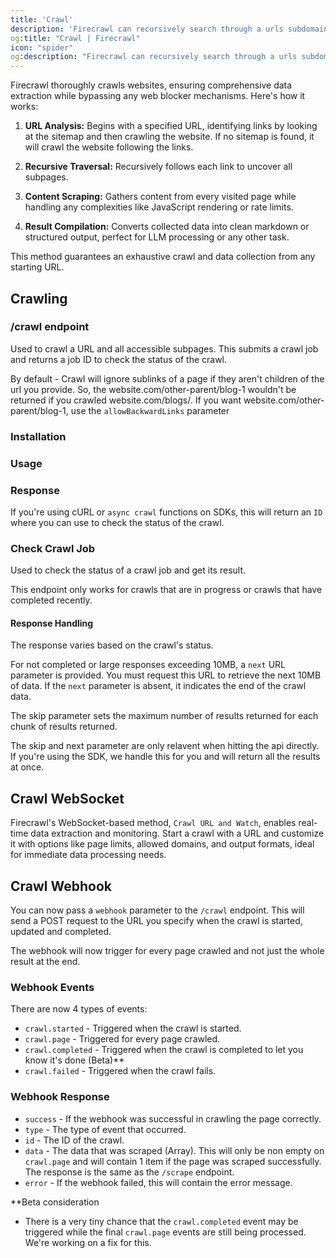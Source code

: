 ```yaml
---
title: 'Crawl'
description: 'Firecrawl can recursively search through a urls subdomains, and gather the content'
og:title: "Crawl | Firecrawl"
icon: "spider"
og:description: "Firecrawl can recursively search through a urls subdomains, and gather the content"
---
```



Firecrawl thoroughly crawls websites, ensuring comprehensive data extraction while bypassing any web blocker mechanisms. Here's how it works:

1. **URL Analysis:**
   Begins with a specified URL, identifying links by looking at the sitemap and then crawling the website. If no sitemap is found, it will crawl the website following the links.

2. **Recursive Traversal:**
   Recursively follows each link to uncover all subpages.

3. **Content Scraping:**
   Gathers content from every visited page while handling any complexities like JavaScript rendering or rate limits.

4. **Result Compilation:**
   Converts collected data into clean markdown or structured output, perfect for LLM processing or any other task.

This method guarantees an exhaustive crawl and data collection from any starting URL.


## Crawling


### /crawl endpoint

Used to crawl a URL and all accessible subpages. This submits a crawl job and returns a job ID to check the status of the crawl.


<Warning>By default - Crawl will ignore sublinks of a page if they aren't children of the url you provide. So, the website.com/other-parent/blog-1 wouldn't be returned if you crawled website.com/blogs/. If you want website.com/other-parent/blog-1, use the `allowBackwardLinks` parameter</Warning>


### Installation 

<CodeGroup>

<InstallationPython />
<InstallationNode />
<InstallationGo />
<InstallationRust />

</CodeGroup>

### Usage

<CodeGroup>

<CrawlPython />
<CrawlNode />
<CrawlGo />
<CrawlRust />
<CrawlCURL />

</CodeGroup>

### Response

If you're using cURL or `async crawl` functions on SDKs, this will return an `ID` where you can use to check the status of the crawl.

<AsyncCrawlOutput />

### Check Crawl Job

Used to check the status of a crawl job and get its result.

<Note>This endpoint only works for crawls that are in progress or crawls that have completed recently. </Note>


<CodeGroup>

<CheckCrawlJobPython />
<CheckCrawlJobNode />
<CheckCrawlJobGo />
<CheckCrawlJobRust />
<CheckCrawlJobCURL />

</CodeGroup>

#### Response Handling

The response varies based on the crawl's status.

For not completed or large responses exceeding 10MB, a `next` URL parameter is provided. You must request this URL to retrieve the next 10MB of data. If the `next` parameter is absent, it indicates the end of the crawl data.

The skip parameter sets the maximum number of results returned for each chunk of results returned. 

<Info>
The skip and next parameter are only relavent when hitting the api directly. If you're using the SDK, we handle this for you and will return all the results at once.
</Info>


<CodeGroup>
  <CheckCrawlJobOutputScraping />
  <CheckCrawlJobOutputCompleted />
</CodeGroup>

## Crawl WebSocket

Firecrawl's WebSocket-based method, `Crawl URL and Watch`, enables real-time data extraction and monitoring. Start a crawl with a URL and customize it with options like page limits, allowed domains, and output formats, ideal for immediate data processing needs.

<CodeGroup>
  <CrawlWebSocketPython />
  <CrawlWebSocketNode />
</CodeGroup>

## Crawl Webhook

You can now pass a `webhook` parameter to the `/crawl` endpoint. This will send a POST request to the URL you specify when the crawl is started, updated and completed.

The webhook will now trigger for every page crawled and not just the whole result at the end.

<CrawlWebhookCURL />

### Webhook Events

There are now 4 types of events:

- `crawl.started` - Triggered when the crawl is started.
- `crawl.page` - Triggered for every page crawled.
- `crawl.completed` - Triggered when the crawl is completed to let you know it's done (Beta)**
- `crawl.failed` - Triggered when the crawl fails.

### Webhook Response

- `success` - If the webhook was successful in crawling the page correctly.
- `type` - The type of event that occurred.
- `id` - The ID of the crawl.
- `data` - The data that was scraped (Array). This will only be non empty on `crawl.page` and will contain 1 item if the page was scraped successfully. The response is the same as the `/scrape` endpoint.
- `error` - If the webhook failed, this will contain the error message.

**Beta consideration

- There is a very tiny chance that the `crawl.completed` event may be triggered while the final `crawl.page` events are still being processed. We're working on a fix for this.

